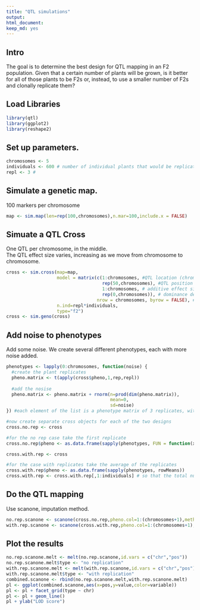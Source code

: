 ```yaml
---
title: "QTL simulations"
output: 
html_document: 
keep_md: yes
---
```


## Intro

The goal is to determine the best design for QTL mapping in an F2 population.  Given that a certain number of plants will be grown, is it better for all of those plants to be F2s or, instead, to use a smaller number of F2s and clonally replicate them?

## Load Libraries
```r
library(qtl)
library(ggplot2)
library(reshape2)
```

## Set up parameters.
```r
chromosomes <- 5
individuals <- 600 # number of individual plants that would be replicated.  
repl <- 3 #
```

## Simulate a genetic map.
100 markers per chromosome
```r
map <- sim.map(len=rep(100,chromosomes),n.mar=100,include.x = FALSE)
```

## Simuate a QTL Cross
One QTL per chromosome, in the middle.  
The QTL effect size varies, increasing as we move from chromosome to chromosome.
```r
cross <- sim.cross(map=map,
                   model = matrix(c(1:chromosomes, #QTL location (chromosome)
                                    rep(50,chromosomes), #QTL position on chromosome
                                    1:chromosomes, # additive effect sizes, ranging from 1 to # of chromosomes
                                    rep(0,chromosomes)), # dominance deviation
                                  nrow = chromosomes, byrow = FALSE), #1 QTL per chromosome at 50cM, increasing effect size 1:12
                   n.ind=repl*individuals,
                   type="f2")
cross <- sim.geno(cross)
```

## Add noise to phenotypes
Add some noise.  We create several different phenotypes, each with more noise added.
```r
phenotypes <- lapply(0:chromosomes, function(noise) {
  #create the plant replicates
  pheno.matrix <- t(apply(cross$pheno,1,rep,repl)) 
  
  #add the nosise
  pheno.matrix <- pheno.matrix + rnorm(n=prod(dim(pheno.matrix)), 
                                       mean=0,
                                       sd=noise)
}) #each element of the list is a phenotype matrix of 3 replicates, with increasing amounts of noise added.

#now create separate cross objects for each of the two designs
cross.no.rep <- cross

#for the no rep case take the first replicate
cross.no.rep$pheno <- as.data.frame(sapply(phenotypes, FUN = function(x) x[,1])) 

cross.with.rep <- cross

#for the case with replicates take the average of the replicates
cross.with.rep$pheno <- as.data.frame(sapply(phenotypes, rowMeans))
cross.with.rep <- cross.with.rep[,1:individuals] # so that the total number of individuals grown is the same 
```

## Do the QTL mapping
Use scanone, imputation method.
```r
no.rep.scanone <- scanone(cross.no.rep,pheno.col=1:(chromosomes+1),method = "imp")
with.rep.scanone <- scanone(cross.with.rep,pheno.col=1:(chromosomes+1),method = "imp")
```

## Plot the results
```r
no.rep.scanone.melt <- melt(no.rep.scanone,id.vars = c("chr","pos"))
no.rep.scanone.melt$type <- "no replication"
with.rep.scanone.melt <- melt(with.rep.scanone,id.vars = c("chr","pos"))
with.rep.scanone.melt$type <- "with replication"
combined.scanone <- rbind(no.rep.scanone.melt,with.rep.scanone.melt)
pl <- ggplot(combined.scanone,aes(x=pos,y=value,color=variable))
pl <- pl + facet_grid(type ~ chr) 
pl <- pl + geom_line()
pl + ylab("LOD score")
```



